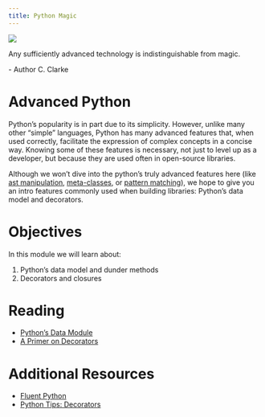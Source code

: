 ```yaml
---
title: Python Magic
---
```

![](../../images/cyber_punk_streets.png)

:::{.callout-note appearance="minimal"}
Any sufficiently advanced technology is indistinguishable from magic.

\- Author C. Clarke
:::

# Advanced Python

Python's popularity is in part due to its simplicity. However, unlike many other "simple" languages,
Python has many advanced features that, when used correctly, facilitate the expression of complex
concepts in a concise way. Knowing some of these features is necessary, not just to level up as a developer,
but because they are used often in open-source libraries.

Although we won't dive into the python's truly advanced
features here (like [ast manipulation](https://docs.python.org/3/library/ast.html),
[meta-classes](https://realpython.com/python-metaclasses/), or [pattern matching](https://peps.python.org/pep-0636/)),
we hope to give you an intro features commonly used when building libraries: Python's data model and decorators.


# Objectives

In this module we will learn about:

1. Python's data model and dunder methods
2. Decorators and closures


# Reading

 - [Python's Data Module](https://davidbpython.com/advanced_python/slides/handout-61-3.html)
 - [A Primer on Decorators](https://realpython.com/primer-on-python-decorators/)


# Additional Resources

 - [Fluent Python](https://www.oreilly.com/library/view/fluent-python-2nd/9781492056348/)
 - [Python Tips: Decorators](https://book.pythontips.com/en/latest/decorators.html)